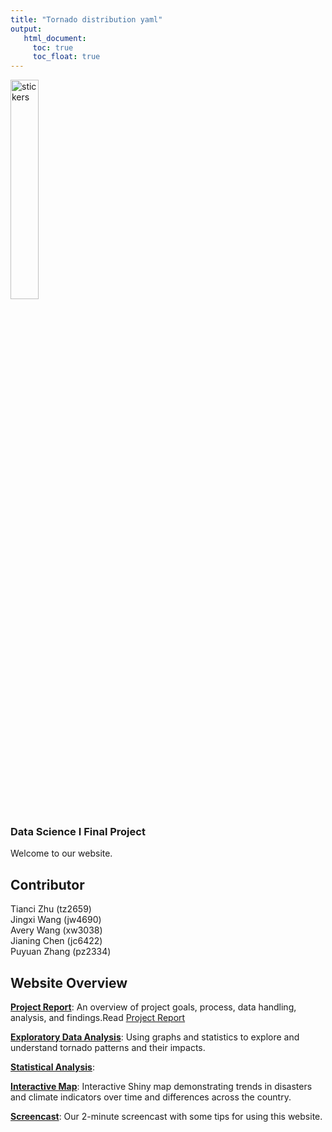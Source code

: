 ```yaml
---
title: "Tornado distribution yaml"
output:
   html_document:
     toc: true
     toc_float: true
---
```


<left>
<img src="images/p8105_stickers.png" alt="stickers" style="width:30%">  

### Data Science I Final Project

Welcome to our website.

## Contributor
Tianci Zhu (tz2659)<br>
Jingxi Wang (jw4690)<br>
Avery Wang (xw3038)<br>
Jianing Chen (jc6422)<br>
Puyuan Zhang (pz2334)<br> 

## Website Overview
[**Project Report**](): An overview of project goals, process, data handling, analysis, and findings.Read [Project Report](report.html)

[**Exploratory Data Analysis**](): Using graphs and statistics to explore and understand tornado patterns and their impacts.

[**Statistical Analysis**](): 

[**Interactive Map**](https://fianltornadoes.shinyapps.io/rshiny/): Interactive Shiny map demonstrating trends in disasters and climate indicators over time and differences across the country. 

[**Screencast**](): Our 2-minute screencast with some tips for using this website.



